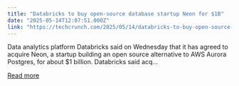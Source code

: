 ```yaml
---
title: "Databricks to buy open-source database startup Neon for $1B"
date: "2025-05-14T12:07:51.000Z"
link: "https://techcrunch.com/2025/05/14/databricks-to-buy-open-source-database-startup-neon-for-1b/"
---
```


Data analytics platform Databricks said on Wednesday that it has agreed to acquire Neon, a startup building an open source alternative to AWS Aurora Postgres, for about $1 billion. Databricks said acq...

[Read more](https://techcrunch.com/2025/05/14/databricks-to-buy-open-source-database-startup-neon-for-1b/)
